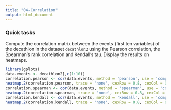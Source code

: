 ```yaml
---
title: "04-Correlation"
output: html_document
---
```


### Quick tasks

Compute the correlation matrix between the events (first ten variables) of the decathlon in the dataset `decathlon2` using the Pearson correlation, the Spearman's rank correlation and Kendall's tau. Display the results on heatmaps.

```r
library(gplots)
data.events <- decathlon2[,c(1:10)]
correlation.pearson <- cor(data.events, method = 'pearson', use = 'complete.obs')
heatmap.2(correlation.pearson, trace = 'none', cexRow = 0.8, cexCol = 0.8, col= colorRampPalette(c("blue","white","red"))(20))
correlation.spearman <- cor(data.events, method = 'spearman', use = 'complete.obs')
heatmap.2(correlation.spearman, trace = 'none', cexRow = 0.8, cexCol = 0.8, col= colorRampPalette(c("blue","white","red"))(20))
correlation.kendall <- cor(data.events, method = 'kendall', use = 'complete.obs')
heatmap.2(correlation.kendall, trace = 'none', cexRow = 0.8, cexCol = 0.8, col= colorRampPalette(c("blue","white","red"))(20))

```
